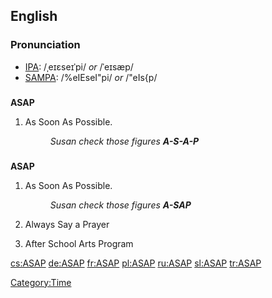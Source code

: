 ==English==

===Pronunciation===
*[[IPA]]: /ˌeɪɛseɪˈpi/ ''or'' /ˈeɪsæp/
*[[SAMPA]]: /%eIEseI"pi/ ''or'' /"eIs{p/

==={{initialism}}===
'''ASAP'''
# As Soon As Possible.
#: ''Susan check those figures '''A-S-A-P''' ''

==={{acronym}}===
'''ASAP'''
# As Soon As Possible.
#: ''Susan check those figures '''A-SAP''' ''
# {{rfv-sense}} Always Say a Prayer
# {{rfv-sense}} After School Arts Program


[[Category:Time]]

[[cs:ASAP]]
[[de:ASAP]]
[[fr:ASAP]]
[[pl:ASAP]]
[[ru:ASAP]]
[[sl:ASAP]]
[[tr:ASAP]]
